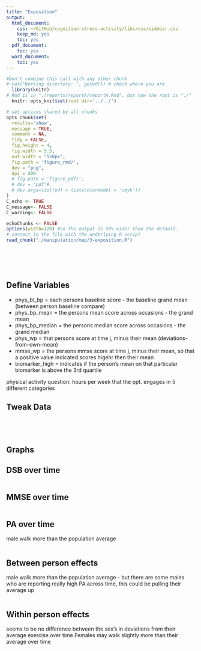 ```yaml
---
title: "Exposition"
output:
  html_document:
    css: ~/GitHub/cognition-stress-activity/libs/css/sidebar.css
    keep_md: yes
    toc: yes
  pdf_document:
    toc: yes
  word_document:
    toc: yes
---
```


<!-- These two chunks should be added in the beginning of every .Rmd that you want to source an .R script -->
<!--  The 1st mandatory chunck  -->
<!--  Set the working directory to the repository's base directory -->
```r
#Don't combine this call with any other chunk 
# cat("Working directory: ", getwd()) # check where you are
  library(knitr)
# Rmd is in "./reports/reportA/reportA.Rmd", but now the root is "./"
  knitr::opts_knit$set(root.dir='../../') 
```

<!--  The 2nd mandatory chunck  -->
<!-- Set the report-wide options, and point to the external code file. -->
```r
# set options shared by all chunks
opts_chunk$set(
  results='show', 
  message = TRUE,
  comment = NA, 
  tidy = FALSE,
  fig.height = 4, 
  fig.width = 5.5, 
  out.width = "550px",
  fig.path = 'figure_rmd/',     
  dev = "png",
  dpi = 400
  # fig.path = 'figure_pdf/',     
  # dev = "pdf"#,
  # dev.args=list(pdf = list(colormodel = 'cmyk'))
)
C_echo <- TRUE
C_message<- FALSE
C_warning<- FALSE

echoChunks <- FALSE
options(width=120) #So the output is 50% wider than the default.
# connect to the file with the underlying R script  
read_chunk("./manipulation/map/3-exposition.R") 
```

```r
```

```r
```

```r
```

```r
```

```r
```
## Define Variables 

* phys_bl_bp = each persons baseline score - the baseline grand mean (between person baseline compare)  
* phys_bp_mean = the persons mean score across occasions - the grand mean  
* phys_bp_median = the persons median score across occasions - the grand median    
* phys_wp = that persons score at time j, minus their mean (deviations-from--own-mean)  
* mmse_wp = the persons mmse score at time j, minus their mean, so that a positive value indicated scores higehr then their mean   
* biomarker_high = indicates if the person's mean on that particular biomarker is above the 3rd quartile  

physical activity question: hours per week that the ppt. engages in 5 different categories  

## Tweak Data
```r
```

```r
```

```r
```

```r
```

## Graphs  
## DSB over time
```r
```

## MMSE over time
```r
```

## PA over time
male walk more than the population average 
```r
```

## Between person effects
male walk more than the population average - but there are some males who are reporting really high PA across time,
this could be pulling their average up 
```r
```

## Within person effects
seems to be no difference between the sex's in deviations from their average exercise over time.Females 
may walk slightly more than their average over time
```r
```

```r
```

```r
```

```r
```

```r
```

